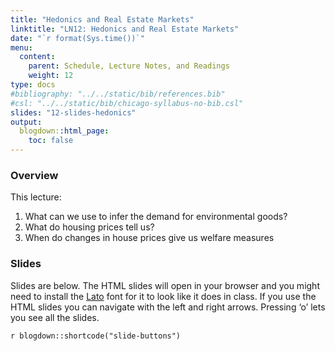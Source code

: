 ```yaml
---
title: "Hedonics and Real Estate Markets"
linktitle: "LN12: Hedonics and Real Estate Markets"
date: "`r format(Sys.time())`"
menu:
  content:
    parent: Schedule, Lecture Notes, and Readings
    weight: 12
type: docs
#bibliography: "../../static/bib/references.bib"
#csl: "../../static/bib/chicago-syllabus-no-bib.csl"
slides: "12-slides-hedonics"
output:
  blogdown::html_page:
    toc: false
---
```


### Overview

This lecture:

1. What can we use to infer the demand for environmental goods?
2. What do housing prices tell us?
3. When do changes in house prices give us welfare measures

### Slides

Slides are below. 
The HTML slides will open in your browser and you might need to install the [Lato](https://fonts.google.com/specimen/Lato) font for it to look like it does in class.
If you use the HTML slides you can navigate with the left and right arrows.
Pressing 'o' lets you see all the slides.

`r blogdown::shortcode("slide-buttons")`

